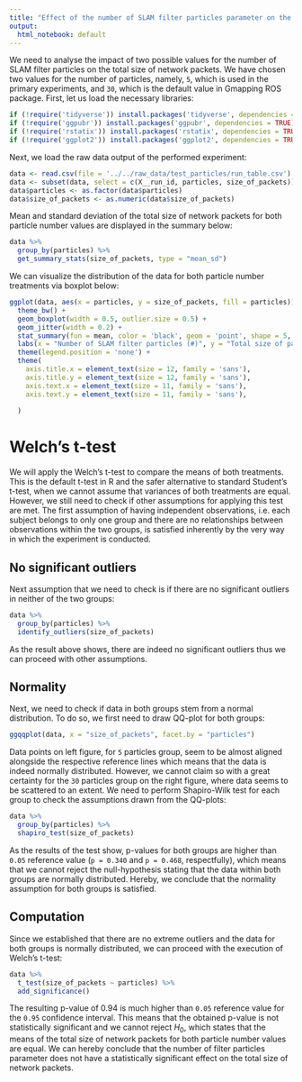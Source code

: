 ```yaml
---
title: "Effect of the number of SLAM filter particles parameter on the total size of network packets"
output:
  html_notebook: default
---
```


We need to analyse the impact of two possible values for the number of SLAM filter particles on the total size of network packets. We have chosen two values for the number of particles, namely, `5`, which is used in the primary experiments, and `30`, which is the default value in Gmapping ROS package. First, let us load the necessary libraries:
```r
if (!require('tidyverse')) install.packages('tidyverse', dependencies = TRUE); library('tidyverse')
if (!require('ggpubr')) install.packages('ggpubr', dependencies = TRUE); library('ggpubr')
if (!require('rstatix')) install.packages('rstatix', dependencies = TRUE); library('rstatix')
if (!require('ggplot2')) install.packages('ggplot2', dependencies = TRUE); library('ggplot2')
```

Next, we load the raw data output of the performed experiment:
```r
data <- read.csv(file = '../../raw_data/test_particles/run_table.csv')
data <- subset(data, select = c(X__run_id, particles, size_of_packets))
data$particles <- as.factor(data$particles)
data$size_of_packets <- as.numeric(data$size_of_packets)
```

Mean and standard deviation of the total size of network packets for both particle number values are displayed in the summary below:
```r
data %>%
  group_by(particles) %>%
  get_summary_stats(size_of_packets, type = "mean_sd")
```

We can visualize the distribution of the data for both particle number treatments via boxplot below:
```r
ggplot(data, aes(x = particles, y = size_of_packets, fill = particles)) +
  theme_bw() + 
  geom_boxplot(width = 0.5, outlier.size = 0.5) + 
  geom_jitter(width = 0.2) +
  stat_summary(fun = mean, color = 'black', geom = 'point', shape = 5, size = 1.5) +
  labs(x = "Number of SLAM filter particles (#)", y = "Total size of packets (B)") +
  theme(legend.position = 'none') +
  theme(
    axis.title.x = element_text(size = 12, family = 'sans'),
    axis.title.y = element_text(size = 12, family = 'sans'),
    axis.text.x = element_text(size = 11, family = 'sans'),
    axis.text.y = element_text(size = 11, family = 'sans'),
    
  )
```

# Welch's t-test

We will apply the Welch's t-test to compare the means of both treatments. This is the default t-test in R and the safer alternative to standard Student's t-test, when we cannot assume that variances of both treatments are equal. However, we still need to check if other assumptions for applying this test are met. The first assumption of having independent observations, i.e. each subject belongs to only one group and there are no relationships between observations within the two groups, is satisfied inherently by the very way in which the experiment is conducted.

## No significant outliers

Next assumption that we need to check is if there are no significant outliers in neither of the two groups:
```r
data %>% 
  group_by(particles) %>%
  identify_outliers(size_of_packets)
```

As the result above shows, there are indeed no significant outliers thus we can proceed with other assumptions.

## Normality

Next, we need to check if data in both groups stem from a normal distribution. To do so, we first need to draw QQ-plot for both groups:
```r
ggqqplot(data, x = "size_of_packets", facet.by = "particles")
```
Data points on left figure, for `5` particles group, seem to be almost aligned alongside the respective reference lines which means that the data is indeed normally distributed. However, we cannot claim so with a great certainty for the `30` particles group on the right figure, where data seems to be scattered to an extent. We need to perform Shapiro-Wilk test for each group to check the assumptions drawn from the QQ-plots:
```r
data %>%
  group_by(particles) %>%
  shapiro_test(size_of_packets)
```
As the results of the test show, p-values for both groups are higher than `0.05` reference value (`p = 0.340` and `p = 0.468`, respectfully), which means that we cannot reject the null-hypothesis stating that the data within both groups are normally distributed. Hereby, we conclude that the normality assumption for both groups is satisfied.

## Computation

Since we established that there are no extreme outliers and the data for both groups is normally distributed, we can proceed with the execution of Welch's t-test:
```r
data %>%
  t_test(size_of_packets ~ particles) %>%
  add_significance()
```
The resulting p-value of $0.94$ is much higher than `0.05` reference value for the `0.95` confidence interval. This means that the obtained p-value is not statistically significant and we cannot reject $H_0$, which states that the means of the total size of network packets for both particle number values are equal. We can hereby conclude that the number of filter particles parameter does not have a statistically significant effect on the total size of network packets.
